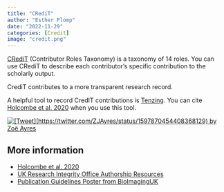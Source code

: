 ```yaml
---
title: "CRediT"
author: "Esther Plomp"
date: "2022-11-29"
categories: [Credit]
image: "credit.png"
---
```


[CRediT](https://credit.niso.org/) (Contributor Roles Taxonomy) is a taxonomy of 14 roles. You can use CRediT to describe each contributor's specific contribution to the scholarly output.

CrediT contributes to a more transparent research record.

A helpful tool to record CredIT contributions is [Tenzing](https://rollercoaster.shinyapps.io/tenzing/). You can cite [Holcombe et al. 2020](https://doi.org/10.1371/journal.pone.0244611) when you use this tool.

[![[Tweet](https://twitter.com/ZJAyres/status/1597870454408368129) by Zoë Ayres](images/paste-F9DE4E61.png){fig-alt="Zoë Ayres tweets: \"If a technician has contributed to scientific data collection, they should be in the author list, not in the acknowledgements. Tired of seeing people not get credited properly for their contribution.\" The tweet is liked ~2700 times and retweeted/cited ~250 times." fig-align="center"}](https://twitter.com/ZJAyres/status/1597870454408368129)

## **More information**

-   [Holcombe et al. 2020](https://doi.org/10.1371/journal.pone.0244611)
-   [UK Research Integrity Office Authorship Resources](https://ukrio.org/research-integrity-resources/authorship/)
-   [Publication Guidelines Poster from BioImagingUK](https://www.rms.org.uk/community/networks-affiliates/bioimaginguk-network/imaging-facility-publication-guidelines.html)
